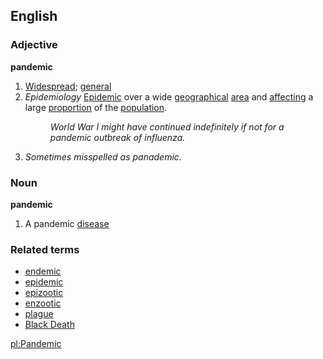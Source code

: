 ==English==
===Adjective===
'''pandemic'''
{{wikipedia}}
#[[Widespread]]; [[general]]
# ''Epidemiology'' [[Epidemic]] over a wide [[geographic]]al [[area]] and [[affect]]ing a large [[proportion]] of the [[population]].
#: ''World War I might have continued indefinitely if not for a pandemic outbreak of influenza.''
#''Sometimes misspelled as panademic.''

===Noun===
'''pandemic'''

#A pandemic [[disease]]

===Related terms===
*[[endemic]]
*[[epidemic]]
*[[epizootic]]
*[[enzootic]]
*[[plague]]
*[[Black Death]]

[[pl:Pandemic]]